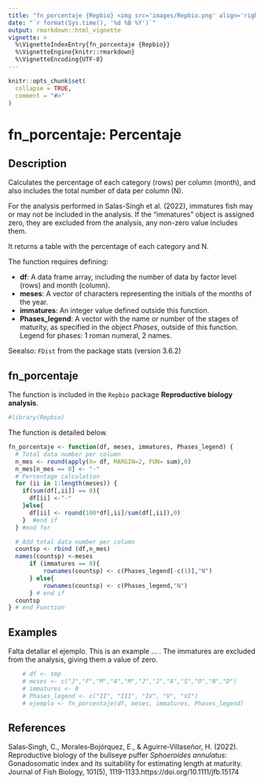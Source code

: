 ---
title: "fn_porcentaje {Repbio} <img src='images/Repbio.png' align='right' height='20%' width='20%'/>"
date: "`r format(Sys.time(), '%d %B %Y')`"
output: rmarkdown::html_vignette
vignette: >
  %\VignetteIndexEntry{fn_porcentaje {Repbio}}
  %\VignetteEngine{knitr::rmarkdown}
  %\VignetteEncoding{UTF-8}
---

```{r, include = FALSE}
knitr::opts_chunk$set(
  collapse = TRUE,
  comment = "#>"
)
```

# fn_porcentaje: Percentaje

## Description

Calculates the percentage of each category (rows) per column (month),
and also includes the total number of data per column (N).

For the analysis performed in Salas-Singh et al. (2022), immatures fish may or
may not be included in the analysis. If the "immatures" object is assigned zero,
they are excluded from the analysis, any non-zero value includes them.

It returns a table with the percentage of each category and N.

The function requires defining:

 * **df**: A data frame array, including the number of data by factor level (rows) and month (column).  
 * **meses**: A vector of characters representing the initials of the months of the year.
 * **immatures**: An integer value defined outside this function.
 * **Phases_legend**: A vector with the name or number of the stages of maturity, as specified in the object *Phases*, outside of this function. Legend for phases: 1 roman numeral, 2 names.

Seealso: `FDist` from the package stats (version 3.6.2)


## fn_porcentaje

The function is included in the `Repbio` package **Reproductive biology analysis**.


```{r setup}
#library(Repbio)
```


The function is detailed below.

```{r, warning=FALSE, message=FALSE}
fn_porcentaje <- function(df, meses, immatures, Phases_legend) {
  # Total data number per column
  n_mes <- round(apply(X= df, MARGIN=2, FUN= sum),0)
  n_mes[n_mes == 0] <- "-"
  # Percentage calculation
  for (ii in 1:length(meses)) {
    if(sum(df[,ii]) == 0){
      df[ii] <-"-"
    }else{
      df[ii] <- round(100*df[,ii]/sum(df[,ii]),0)
    }  #end if
  } #end for

  # Add total data number per column
  countsp <- rbind (df,n_mes)
  names(countsp) <-meses
      if (immatures == 0){
          rownames(countsp) <- c(Phases_legend[-c(1)],"N")
      } else{
          rownames(countsp) <- c(Phases_legend,"N")
      } # end if
  countsp
} # end Function
```


## Examples

Falta detallar el ejemplo. This is an example ... .
The immatures are excluded from the analysis, giving them a value of zero.

```{r, warning=FALSE, message=FALSE}
    # df <- tmp
    # meses <- c("J","F","M","A","M","J","J","A","S","O","N","D")
    # immatures <- 0
    # Phases_legend <- c("II", "III", "IV", "V", "VI")
    # ejemplo <- fn_porcentaje(df, meses, immatures, Phases_legend)
```


## References

Salas‐Singh, C., Morales‐Bojórquez, E., & Aguirre‐Villaseñor, H. (2022). Reproductive biology of the bullseye puffer *Sphoeroides annulatus*: Gonadosomatic index and its suitability for estimating length at maturity. Journal of Fish Biology, 101(5), 1119-1133.https://doi.org/10.1111/jfb.15174
